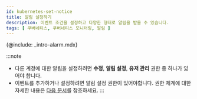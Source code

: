 ```yaml
---
id: kubernetes-set-notice
title: 알림 설정하기
description: 이벤트 조건을 설정하고 다양한 형태로 알림을 받을 수 있습니다.
tags: [ 쿠버네티스, 쿠버네티스 모니터링, 알림 ]
---
```


{@include: _intro-alarm.mdx}

:::note
* 다른 계정에 대한 알림을 설정하려면 **수정**, **알림 설정**, **유저 관리** 권한 중 하나가 있어야 합니다.
* 이벤트를 추가하거나 설정하려면 알림 설정 권한이 있어야합니다. 권한 체계에 대한 자세한 내용은 [다음 문서](../project/project-structure)를 참조하세요.
:::